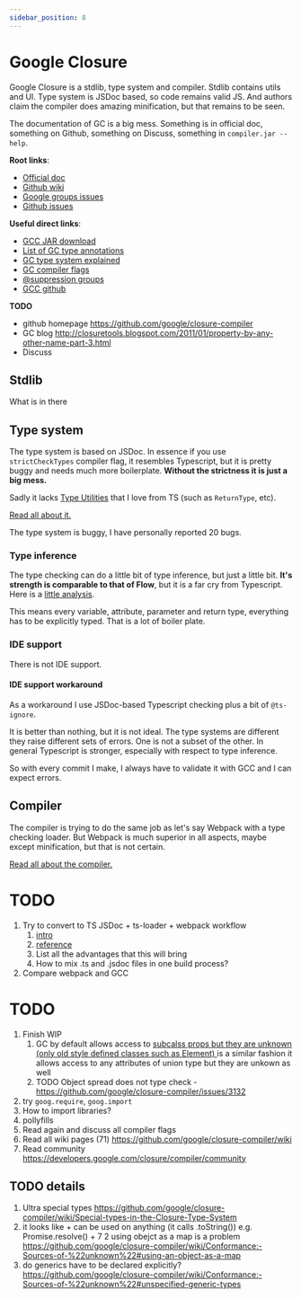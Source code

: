 ```yaml
---
sidebar_position: 8
---
```




# Google Closure
Google Closure is a stdlib, type system and compiler. Stdlib contains utils and UI. Type system is JSDoc based, so code remains valid JS. And authors claim the compiler does amazing minification, but that remains to be seen.

The documentation of GC is a big mess. Something is in official doc, something on Github, something on Discuss, something in `compiler.jar --help`.

**Root links**:
- [Official doc](https://developers.google.com/closure/compiler)
- [Github wiki](https://github.com/google/closure-compiler/wiki)
- [Google groups issues](https://groups.google.com/g/closure-compiler-discuss)
- [Github issues](https://github.com/google/closure-compiler/issues)

**Useful direct links**:
- [GCC JAR download](https://mvnrepository.com/artifact/com.google.javascript/closure-compiler)
- [List of GC type annotations](https://github.com/google/closure-compiler/wiki/Annotating-JavaScript-for-the-Closure-Compiler)
- [GC type system explained](https://github.com/google/closure-compiler/wiki#typing)
- [GC compiler flags](https://github.com/google/closure-compiler/wiki/Flags-and-Options)
- [@suppression groups](https://github.com/google/closure-compiler/wiki/@suppress-annotations)
- [GCC github](https://github.com/google/closure-compiler)

**TODO**
- github homepage https://github.com/google/closure-compiler
- GC blog http://closuretools.blogspot.com/2011/01/property-by-any-other-name-part-3.html
- Discuss

## Stdlib
<Todo>What is in there</Todo>

## Type system
The type system is based on JSDoc. In essence if you use `strictCheckTypes` compiler flag, it resembles Typescript, but it is pretty buggy and needs much more boilerplate. **Without the strictness it is just a big mess.**

Sadly it lacks [Type Utilities](https://www.typescriptlang.org/docs/handbook/utility-types.html) that I love from TS (such as `ReturnType`, etc).

[Read all about it.](./types/types-index)

<Fail>The type system is buggy, I have personally reported 20 bugs.</Fail>

### Type inference
The type checking can do a little bit of type inference, but just a little bit. **It's strength is comparable to that of Flow**, but it is a far cry from Typescript. Here is a [little analysis](./type-inference).

<Fail>This means every variable, attribute, parameter and return type, everything has to be explicitly typed. That is a lot of boiler plate.</Fail>

### IDE support
<Fail>There is not IDE support.</Fail>

#### IDE support workaround
As a workaround I use JSDoc-based Typescript checking plus a bit of `@ts-ignore`.

It is better than nothing, but it is not ideal. The type systems are different they raise different sets of errors. One is not a subset of the other. In general Typescript is stronger, especially with respect to type inference. 

<Fail>So with every commit I make, I always have to validate it with GCC and I can expect errors.</Fail>

## Compiler
The compiler is trying to do the same job as let's say Webpack with a type checking loader. But Webpack is much superior in all aspects, maybe except minification, but that is not certain.

[Read all about the compiler.](./compiler/index-compiler)


# TODO
1. Try to convert to TS JSDoc + ts-loader + webpack workflow
   1. [intro](https://www.typescriptlang.org/docs/handbook/type-checking-javascript-files.html)
   2. [reference](https://www.typescriptlang.org/docs/handbook/jsdoc-supported-types.html#unsupported-tags)
   3. List all the advantages that this will bring
   4. How to mix .ts and .jsdoc files in one build process?
2. Compare webpack and GCC

# TODO
1. Finish WIP
   1. GC by default allows access to [subcalss props but they are unknown (only old style defined classes such as Element) ](https://github.com/google/closure-compiler/wiki/Conformance:-Sources-of-%22unknown%22) is a similar fashion it allows access to any attributes of union type but they are unkown as well
   2. TODO Object spread does not type check - https://github.com/google/closure-compiler/issues/3132
2. try `goog.require`, `goog.import`
3. How to import libraries?
4. pollyfills
5. Read again and discuss all compiler flags
6. Read all wiki pages (71) https://github.com/google/closure-compiler/wiki
7. Read community https://developers.google.com/closure/compiler/community


## TODO details
1. Ultra special types https://github.com/google/closure-compiler/wiki/Special-types-in-the-Closure-Type-System
4. it looks like + can be used on anything (it calls .toString()) e.g. Promise.resolve() + 7
2 using obejct as a map is a problem https://github.com/google/closure-compiler/wiki/Conformance:-Sources-of-%22unknown%22#using-an-object-as-a-map
1. do generics have to be declared explicitly? https://github.com/google/closure-compiler/wiki/Conformance:-Sources-of-%22unknown%22#unspecified-generic-types 
